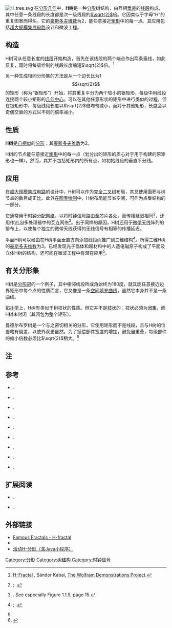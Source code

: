 {{noteTA
|G1=M
|G2=IT
}}
{{distinguish2|[[Htree|Htree]]，一种Linux文件系统索引结构}}
[[Image:H_tree.svg|thumb]]
在[[分形几何|分形几何]]中，'''H树'''是一种[[分形|分形]]树结构，由互相[[垂直|垂直]]的[[线段|线段]]构成，其中任意一条线段的长度都是次一级线段的[[2的平方根|<math>\sqrt{2}</math>]]倍。它因类似于字母“H”的重复图案而得名。它的[[豪斯多夫维数|豪斯多夫维数]]为2，能任意接近[[矩形|矩形]]中的每一点。其应用包括[[超大规模集成电路|超大规模集成电路]]设计和微波工程。

== 构造 ==
H树可从任意长度的[[线段|线段]]开始构造，首先在该线段的两个端点作出两条垂线，如此反复，同时将每级绘制的线段长度缩短[[2的平方根|<math>\sqrt{2}</math>]]倍。<ref>[http://demonstrations.wolfram.com/HFractal/ H-Fractal] {{Wayback|url=http://demonstrations.wolfram.com/HFractal/ |date=20141228095843 }}, Sándor Kabai, [[The_Wolfram_Demonstrations_Project|The Wolfram Demonstrations Project]].</ref>

另一种生成相同分形集的方法是从一个边长比为1:<math>\sqrt{2}</math>的矩形（称为“银矩形”）开始，将其重复平分为两个较小的银矩形，每级中用线段连接两个较小矩形的[[几何中心|几何中心]]。可以在其他任意形状的矩形中进行类似的过程，但在银矩形中，每级线段长度以<math>\sqrt{2}</math>倍均匀减小，而对于其他矩形，长度会以奇偶交替的方式以不同的倍率减小。

== 性质 ==
'''H树'''是[[自相似|自相似]]的[[分形|分形]]；其[[豪斯多夫维数|豪斯多夫维数]]为2。{{sfnp|Kaloshin|Saprykina|2012}}

H树的节点能任意接近[[矩形|矩形]]中的每一点（划分出的矩形的质心对于用于构建的原矩形也一样）。然而，其并不包括矩形内的所有点，如初始线段的垂直平分线。

== 应用 ==
在[[超大规模集成电路|超大规模集成电路]]的设计中，H树可以作为[[完全二叉树|完全二叉树]]布局，其总使用面积与树节点的数目成正比{{sfnp|Leiserson|1980}}。此外在[[图表绘制|图表绘制]]中，H树布局能节省空间{{sfnp|Nguyen|Huang|2002}}，可作为点集结构的一部分{{sfnp|Bern|Eppstein|1993}}。

它通常用于[[时钟分配网络|时钟分配网络]]，以将[[定時器訊號|时钟信号]]路由至芯片各处，而传播延迟相同<ref>{{harvtxt|Ullman|1984}}; {{harvtxt|Burkis|1991}}.</ref>，还用作[[VLSI|VLSI]]多处理器中的互连网络<ref>{{harvtxt|Browning|1980}}. See especially Figure 1.1.5, page 15.</ref>。出于同样的原因，H树还用于[[微带天线|微带天线]]阵列的排布上，以使每个独立的微带天线获得的无线信号有相等的传播延迟。

平面H树可以经由在H树平面垂直方向添加线段而推广到三维结构<ref name=Hou&Wen>{{harvtxt|Hou|Xie|Wen|Sheng|2008}}; {{harvtxt|Wen|Zhou|Li|Ge|2002}}.</ref>。所得三维H树的[[豪斯多夫维数|豪斯多夫维数]]为3。已经发现光子晶体和超材料中的人造电磁原子构成了平面及立体H树的结构，还可能在微波工程中有潜在应用<ref name=Hou&Wen/>。

== 有关分形集 ==
H树是[[分形冠|分形冠]]的一个例子，其中相邻线段所成角始终为180度。就其能任意接近边界矩形中每个点的性质而言，它又像是一条[[空间填充曲线|空间填充曲线]]，虽然它本身并不是一条曲线。

[[拓扑学|拓扑学]]上，H树有类似于树枝状的性质。但它并不是[[枝状|枝状]]的：枝状必须为[[闭集|闭集]]，而H树未封闭（其闭包为整个矩形）。

曼德尔布罗树是一个与之密切相关的分形，它使用矩形而不是线段，且与H树的位置略有偏差，以使外观更自然。为了抵偿部件宽度的增加，避免自重叠，每级部件的缩小倍数必须比<math>\sqrt{2}</math>稍大。<ref>{{mathworld|title=Mandelbrot Tree|urlname=MandelbrotTree}}</ref>

== 注 ==
{{reflist|30em}}

== 参考 ==
*{{citation
 | last1 = Bern
 | first1 = Marshall
 | last2 = Eppstein
 | first2 = David
 | author2-link = David Eppstein
 | contribution = Worst-case bounds for subadditive geometric graphs
 | doi = 10.1145/160985.161018
 | pages = 183–188
 | publisher = [[Association_for_Computing_Machinery|Association for Computing Machinery]]
 | title = Proc. 9th Annual Symposium on Computational Geometry
 | url = http://www.ics.uci.edu/~eppstein/pubs/BerEpp-SCG-93.pdf
 | year = 1993
 | accessdate = 2014-12-28
 | archive-date = 2015-07-03
 | archive-url = https://web.archive.org/web/20150703052346/http://www.ics.uci.edu/~eppstein/pubs/BerEpp-SCG-93.pdf
 | dead-url = no
 }}.
*{{citation
 | last = Browning
 | first = Sally A.
 | publisher = California Institute of Technology
 | series = Ph.D. thesis
 | title = The Tree Machine: A Highly Concurrent Computing Environment
 | url = http://authors.library.caltech.edu/26932/
 | year = 1980
 | accessdate = 2014-12-28
 | archive-date = 2012-07-16
 | archive-url = https://web.archive.org/web/20120716071923/http://authors.library.caltech.edu/26932/
 | dead-url = no
 }}.
*{{citation
 | last = Burkis | first = J.
 | contribution = Clock tree synthesis for high performance ASICs
 | doi = 10.1109/ASIC.1991.242921
 | pages = 9.8.1–9.8.4
 | title = IEEE International Conference on ASIC
 | year = 1991}}.
*{{citation
 | last1 = Hou | first1 = Bo
 | last2 = Xie | first2 = Hang
 | last3 = Wen | first3 = Weijia
 | last4 = Sheng | first4 = Ping
 | doi = 10.1103/PhysRevB.77.125113
 | journal = [[Physical_Review_B|Physical Review B]]
 | page = 125113
 | title = Three-dimensional metallic fractals and their photonic crystal characteristics
 | volume = 77
 | year = 2008}}.
*{{citation
 | last1 = Kaloshin | first1 = Vadim
 | last2 = Saprykina | first2 = Maria
 | doi = 10.1007/s00220-012-1532-x
 | issue = 3
 | journal = Communications in Mathematical Physics
 | mr = 2981810
 | pages = 643–697
 | title = An example of a nearly integrable Hamiltonian system with a trajectory dense in a set of maximal Hausdorff dimension
 | volume = 315
 | year = 2012}}.
*{{citation
 | last = Leiserson | first = Charles E. | author-link = Charles E. Leiserson
 | contribution = Area-efficient graph layouts
 | doi = 10.1109/SFCS.1980.13
 | pages = 270–281
 | title = 21st Annual Symposium on Foundations of Computer Science (FOCS 1980)
 | year = 1980}}.
*{{citation
 | last1 = Nguyen | first1 = Quang Vinh
 | last2 = Huang | first2 = Mao Lin
 | contribution = A space-optimized tree visualization
 | doi = 10.1109/INFVIS.2002.1173152
 | pages = 85–92
 | title = IEEE Symposium on Information Visualization
 | year = 2002}}.
*{{citation
 | last = Ullman | first = Jeffrey D. | author-link = Jeffrey D. Ullman
 | publisher = Computer Science Press
 | title = Computational Aspects of VSLI
 | year = 1984}}.
*{{citation
 | last1 = Wen | first1 = Weijia
 | last2 = Zhou | first2 = Lei
 | last3 = Li | first3 = Jensen
 | last4 = Ge | first4 = Weikun
 | last5 = Chan | first5 = C. T.
 | last6 = Sheng | first6 = Ping
 | doi = 10.1103/PhysRevLett.89.223901
 | page = 223901
 | publisher = [[Physical_Review_Letters|Physical Review Letters]]
 | title = Subwavelength photonic band gaps from planar fractals
 | volume = 89
 | year = 2002}}.

== 扩展阅读 ==
*{{citation
 | last = Kabai | first = S.
 | location = Püspökladány, Hungary
 | page = 231
 | publisher = Uniconstant
 | title = Mathematical Graphics I: Lessons in Computer Graphics Using Mathematica
 | year = 2002}}.
*{{citation
 | last = Lauwerier | first = H.
 | location = Princeton, NJ
 | pages = 1–2
 | publisher = Princeton University Press
 | title = Fractals: Endlessly Repeated Geometric Figures
 | year = 1991}}.

== 外部链接 ==
*[https://web.archive.org/web/20070422002310/http://library.thinkquest.org/26242/full/fm/fm13.html Famous Fractals - H-fractal]
*{{mathworld | urlname = H-Fractal | title = H-Fractal}}
*[http://www.josechu.com/moving_fractal/index.htm 活动H-分形（含Java小程序）]{{Wayback|url=http://www.josechu.com/moving_fractal/index.htm |date=20141228095947 }}
{{碎形}}
[[Category:分形|Category:分形]]
[[Category:树结构|Category:树结构]]
[[Category:时钟信号|Category:时钟信号]]